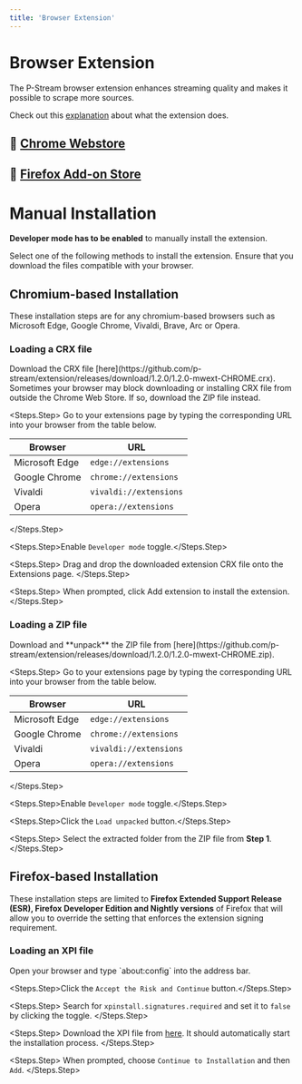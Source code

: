 ```yaml
---
title: 'Browser Extension'
---
```


# Browser Extension

The P-Stream browser extension enhances streaming quality and makes it possible to scrape more sources.

Check out this [explanation](https://rentry.co/htagcrv4) about what the extension does.

## 🧩 [Chrome Webstore](https://chromewebstore.google.com/detail/movie-web-remastered-exte/nbcjlcokgigjfhejofmbaomcimggiafn)

## 🧩 [Firefox Add-on Store](https://addons.mozilla.org/en-US/firefox/addon/pstream-extension/)

# Manual Installation

**Developer mode has to be enabled** to manually install the extension.

Select one of the following methods to install the extension. Ensure that you download the files compatible with your browser.

## Chromium-based Installation

These installation steps are for any chromium-based browsers such as Microsoft Edge, Google Chrome, Vivaldi, Brave, Arc or Opera.

### Loading a CRX file

<Steps>
  <Steps.Step>
    Download the CRX file [here](https://github.com/p-stream/extension/releases/download/1.2.0/1.2.0-mwext-CHROME.crx).
    <Warning>
      Sometimes your browser may block downloading or installing CRX file from outside the Chrome Web Store. If so, download the ZIP file instead.
    </Warning>
  </Steps.Step>

<Steps.Step>
  Go to your extensions page by typing the corresponding URL into your browser
  from the table below.

  | Browser | URL |
  |---------|-----|
  | Microsoft Edge | `edge://extensions` |
  | Google Chrome | `chrome://extensions` |
  | Vivaldi | `vivaldi://extensions` |
  | Opera | `opera://extensions` |
</Steps.Step>

<Steps.Step>Enable `Developer mode` toggle.</Steps.Step>

<Steps.Step>
  Drag and drop the downloaded extension CRX file onto the Extensions page.
</Steps.Step>

  <Steps.Step>
    When prompted, click Add extension to install the extension.
  </Steps.Step>
</Steps>

### Loading a ZIP file

<Steps>
  <Steps.Step>
    Download and **unpack** the ZIP file from [here](https://github.com/p-stream/extension/releases/download/1.2.0/1.2.0-mwext-CHROME.zip).
  </Steps.Step>

<Steps.Step>
  Go to your extensions page by typing the corresponding URL into your browser
  from the table below.

  | Browser | URL |
  |---------|-----|
  | Microsoft Edge | `edge://extensions` |
  | Google Chrome | `chrome://extensions` |
  | Vivaldi | `vivaldi://extensions` |
  | Opera | `opera://extensions` |
</Steps.Step>

<Steps.Step>Enable `Developer mode` toggle.</Steps.Step>

<Steps.Step>Click the `Load unpacked` button.</Steps.Step>

  <Steps.Step>
    Select the extracted folder from the ZIP file from **Step 1**.
  </Steps.Step>
</Steps>

## Firefox-based Installation

These installation steps are limited to **Firefox Extended Support Release (ESR), Firefox Developer Edition and Nightly versions** of Firefox
that will allow you to override the setting that enforces the extension signing requirement.

### Loading an XPI file

<Steps>
  <Steps.Step>
    Open your browser and type `about:config` into the address bar.
  </Steps.Step>

<Steps.Step>Click the `Accept the Risk and Continue` button.</Steps.Step>

<Steps.Step>
  Search for `xpinstall.signatures.required` and set it to `false` by clicking
  the toggle.
</Steps.Step>

<Steps.Step>
  Download the XPI file from
  [here](https://github.com/p-stream/extension/releases/download/1.2.0/1.2.0-mwext-FIREFOX.xpi).
  It should automatically start the installation process.
</Steps.Step>

  <Steps.Step>
    When prompted, choose `Continue to Installation` and then `Add`.
  </Steps.Step>
</Steps>

